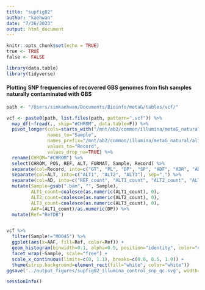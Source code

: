 ```yaml
---
title: "supfig02"
author: "kaehwan"
date: "7/26/2023"
output: html_document
---
```


```r
knitr::opts_chunk$set(echo = TRUE)
true <- TRUE
false <- FALSE
```

```r
library(data.table)
library(tidyverse)
```

#### Plotting SNP frequencies of recovered GBS genomes from fish samples naturally contaminated with GBS

```r
path <- "/Users/simkaehwan/Documents/Bioinfo/metaG/tables/vcf/"

vcf <- paste0(path, list.files(path, pattern=".vcf")) %>% 
  map_df(~fread(., skip="#CHROM", data.table=F)) %>% 
  pivot_longer(cols=starts_with("/mnt/ab2/common/illumina/metaG_natural/align2ref/"), 
               names_to="Sample", 
               names_prefix="/mnt/ab2/common/illumina/metaG_natural/align2ref/", 
               values_to="Record", 
               values_drop_na=TRUE) %>% 
  rename(CHROM="#CHROM") %>% 
  select(CHROM, POS, REF, ALT, FORMAT, Sample, Record) %>% 
  separate(col=Record, into=c("GT", "PL", "DP", "SP", "ADF", "ADR", "AD"), sep=":") %>% 
  separate(col=ALT, into=c("ALT1", "ALT2", "ALT3"), sep=",") %>% 
  separate(col=AD, into=c("REF_count", "ALT1_count", "ALT2_count", "ALT3_count"), sep=",") %>% 
  mutate(Sample=gsub(".bam", "", Sample),
         ALT1_count=coalesce(as.numeric(ALT1_count), 0),
         ALT2_count=coalesce(as.numeric(ALT2_count), 0),
         ALT3_count=coalesce(as.numeric(ALT3_count), 0),
         AAF=(ALT1_count)/as.numeric(DP)) %>% 
  mutate(Ref="RefDB")


vcf %>% 
  filter(Sample!="M0045") %>% 
  ggplot(aes(x=AAF, fill=Ref, color=Ref)) +
  geom_histogram(binwidth=0.1, alpha=0.5, position="identity", color="darkblue", fill="lightblue") +
  facet_wrap(~Sample, scale="free") +
  scale_x_continuous(limits=c(0, 1.1), breaks=c(0.0, 0.5, 1.0)) +
  theme(strip.background=element_rect(fill="white", color="white"))
ggsave('../output_figures/supfig02_illumina_control_snp_qc.svg', width=12, height=8)
```

```r
sessionInfo()
```

